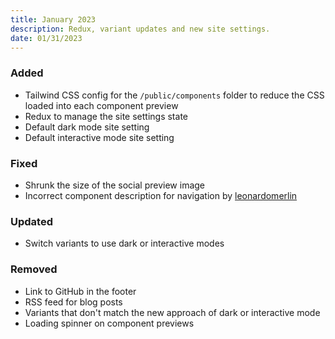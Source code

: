 ```yaml
---
title: January 2023
description: Redux, variant updates and new site settings.
date: 01/31/2023
---
```


### Added

- Tailwind CSS config for the `/public/components` folder to reduce the CSS loaded into each component preview
- Redux to manage the site settings state
- Default dark mode site setting
- Default interactive mode site setting

### Fixed

- Shrunk the size of the social preview image
- Incorrect component description for navigation by [leonardomerlin](https://github.com/markmead/hyperui/commit/c67f33a32d9c088224b1b7f282c78a15e4536330)

### Updated

- Switch variants to use dark or interactive modes

### Removed

- Link to GitHub in the footer
- RSS feed for blog posts
- Variants that don't match the new approach of dark or interactive mode
- Loading spinner on component previews
